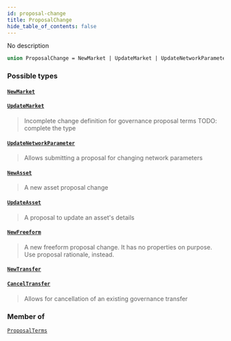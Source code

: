 ```yaml
---
id: proposal-change
title: ProposalChange
hide_table_of_contents: false
---
```








No description

```graphql
union ProposalChange = NewMarket | UpdateMarket | UpdateNetworkParameter | NewAsset | UpdateAsset | NewFreeform | NewTransfer | CancelTransfer
```


### Possible types

#### [`NewMarket`](/mainnet/api/graphql/objects/new-market) <Badge class="secondary" text="object"/>
> 
> 

#### [`UpdateMarket`](/mainnet/api/graphql/objects/update-market) <Badge class="secondary" text="object"/>
> Incomplete change definition for governance proposal terms
TODO: complete the type
> 

#### [`UpdateNetworkParameter`](/mainnet/api/graphql/objects/update-network-parameter) <Badge class="secondary" text="object"/>
> Allows submitting a proposal for changing network parameters
> 

#### [`NewAsset`](/mainnet/api/graphql/objects/new-asset) <Badge class="secondary" text="object"/>
> A new asset proposal change
> 

#### [`UpdateAsset`](/mainnet/api/graphql/objects/update-asset) <Badge class="secondary" text="object"/>
> A proposal to update an asset's details
> 

#### [`NewFreeform`](/mainnet/api/graphql/objects/new-freeform) <Badge class="secondary" text="object"/>
> A new freeform proposal change. It has no properties on purpose. Use proposal
rationale, instead.
> 

#### [`NewTransfer`](/mainnet/api/graphql/objects/new-transfer) <Badge class="secondary" text="object"/>
> 
> 

#### [`CancelTransfer`](/mainnet/api/graphql/objects/cancel-transfer) <Badge class="secondary" text="object"/>
> Allows for cancellation of an existing governance transfer
> 



### Member of

[`ProposalTerms`](/mainnet/api/graphql/objects/proposal-terms)  <Badge class="secondary" text="object"/>



